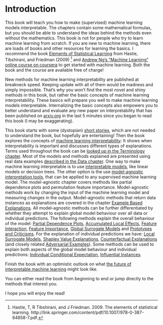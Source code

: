 # Introduction {#intro}

This book will teach you how to make (supervised) machine learning models interpretable.
The chapters contain some mathematical formulas, but you should be able to understand the ideas behind the methods even without the mathematics.
This book is not for people who try to learn machine learning from scratch.
If you are new to machine learning, there are loads of books and other resources for learning the basics.
I recommend the book [Elements of Statistical Learning](https://web.stanford.edu/~hastie/ElemStatLearn/) from Hastie, Tibshirani, and Friedman (2009) [^Hastie] and [Andrew Ng's "Machine Learning" online course on coursera](https://www.coursera.org/learn/machine-learning) to get started with machine learning.
Both the book and the course are available free of charge!

New methods for machine learning interpretability are published at breakneck speed.
Keeping update with all of them would be madness and simply impossible. 
That's why you won't find the most novel and shiny methods in this book, but rather the basic concepts of machine learning interpretability.
These basics will prepare you well to make machine learning models interpretable.
Internalizing the basic concepts also empowers you to better understand and evaluate any new paper on interpretability that has been published on [arxiv.org](https://arxiv.org/) in the last 5 minutes since you began to read this book (I may be exaggerating).
  
This book starts with some (dystopian) [short stories](#storytime), which are not needed to understand the book, but hopefully are entertaining!
Then the book explores the concepts of [machine learning interpretability](#interpretability):
It shows when interpretability is important and discusses different types of explanations.
Terms used throughout the book can be [looked up in the Terminology chapter](#terminology).
Most of the models and methods explained are presented using real data examples [described in the Data chapter](#data).
One way to make machine learning interpretable is to use [interpretable models](#simple), like linear models or decision trees.
The other option is the use [model-agnostic interpretation tools](#agnostic), that can be applied to any supervised machine learning model.
The model-agnostic chapter covers methods like partial dependence plots and permutation feature importance.
Model-agnostic methods work by changing the input of the machine learning model and measuring changes in the output.
Model-agnostic methods that return data instances as explanations are covered in the chapter [Example Based Explanations](#example-based).
All model-agnostic methods can be further differentiated by whether they attempt to explain global model behaviour over all data or individual predictions.
The following methods explain the overall behaviour of the model: [Partial Dependence Plots](#pdp), [Accumulated Local Effects](#ale), [Feature Interaction](#interaction), [Feature Importance](#feature-importance), [Global Surrogate Models](#global) and [Prototypes and Criticisms](#proto).
For the explanation of individual predictions we have: [Local Surrogate Models](#lime), [Shapley Value Explanations](#shapley), [Counterfactual Explanations](#counterfactual) (and closely related [Adversarial Examples](#adversarial)). 
Some methods can be used to explain both aspects of the global model behaviour and individual predictions: [Individual Conditional Expectation](#ice), [Influential Instances](#influential).

Finish the book with an optimistic outlook on what [the future of interpretable machine learning](#future) might look like.

You can either read the book from beginning to end or jump directly to the methods that interest you.

I hope you will enjoy the read!








[^Hastie]: Hastie, T, R Tibshirani, and J Friedman. 2009. The elements of statistical learning. http://link.springer.com/content/pdf/10.1007/978-0-387-84858-7.pdf.
